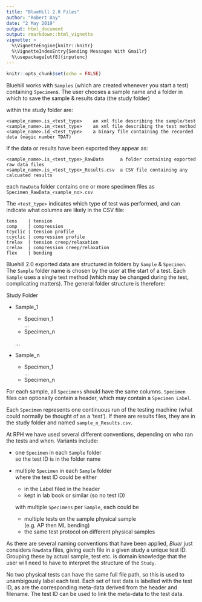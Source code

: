 ```yaml
---
title: "BlueHill 2.0 Files"
author: "Robert Day"
date: "2 May 2019"
output: html_document
output: rmarkdown::html_vignette
vignette: >
  %\VignetteEngine{knitr::knitr}
  %\VignetteIndexEntry{Sending Messages With Gmailr}
  %\usepackage[utf8]{inputenc}
---
```


```r
knitr::opts_chunk$set(echo = FALSE)
```
Bluehill works with `Samples` (which are created whenever you start a test) containing `Specimen`s. 
The user chooses a sample name and a folder in which to save the sample & results data (the study folder)

within the study folder are:

    <sample_name>.is_<test_type>	an xml file describing the sample/test
    <sample_name>.im_<test_type>	an xml file describing the test method
    <sample_name>.id_<test_type>	a binary file containing the recorded data (magic number TDAT)

If the data or results have been exported they appear as:

    <sample_name>.is_<test_type>_RawData      a folder containing exported raw data files
    <sample_name>.is_<test_type>_Results.csv  a CSV file containing any calcuated results

each `RawData` folder contains one or more specimen files as `Specimen_RawData_<sample_no>.csv`

The `<test_type>` indicates which type of test was performed, and can indicate what columns are likely in the CSV file:

    tens    | tension
    comp    | compression
    tcyclic | tension profile
    ccyclic | compression profile
    trelax  | tension creep/relaxation
    crelax  | compression creep/relaxation
    flex    | bending

Bluehill 2.0 exported data are structured in folders by `Sample` & `Specimen`.
The `Sample` folder name is chosen by the user at the start of a test.
Each `Sample` uses a single test method (which may be changed during the test,
complicating matters).
The general folder structure is therefore:

Study Folder

  + Sample_1
    - Specimen_1  
      ...  
    - Specimen_n  

    ...

  + Sample_n
    - Specimen_1  
      ...
    - Specimen_n

For each sample, all `Specimens` should have the same columns.
`Specimen` files can optionally contain a header, which may contain a `Specimen Label`.

Each `Specimen` represents one continuous run of the testing machine 
(what could normally be thought of as a 'test').
If there are results files, they are in the study folder and named `sample_n_Results.csv`.

At RPH we have used several different conventions, depending on who ran the tests and when.
Variants include:

+ one `Specimen` in each `Sample` folder  
    so the test ID is in the folder name

+ multiple `Specimen` in each `Sample` folder  
    where the test ID could be either  
    + in the Label filed in the header
    + kept in lab book or similar (so no test ID)

  with multiple `Specimens` per `Sample`, each could be
  
  + multiple tests on the sample physical sample  
      (e.g. AP then ML bending)
  + the same test protocol on different physical samples  

As there are several naming conventions that have been applied, _Bluer_ just considers `Rawdata` files, giving each file in a given study a unique test ID. 
Grouping these by actual sample, test etc. is domain knowledge that the user will need to have to interpret the structure of the `Study`.

No two physical tests can have the same full file path, so this is used to unambigously label each test. 
Each set of test data is labelled with the test ID, as are the corresponding meta-data derived from the header and filename. 
The test ID can be used to link the meta-data to the test data.
